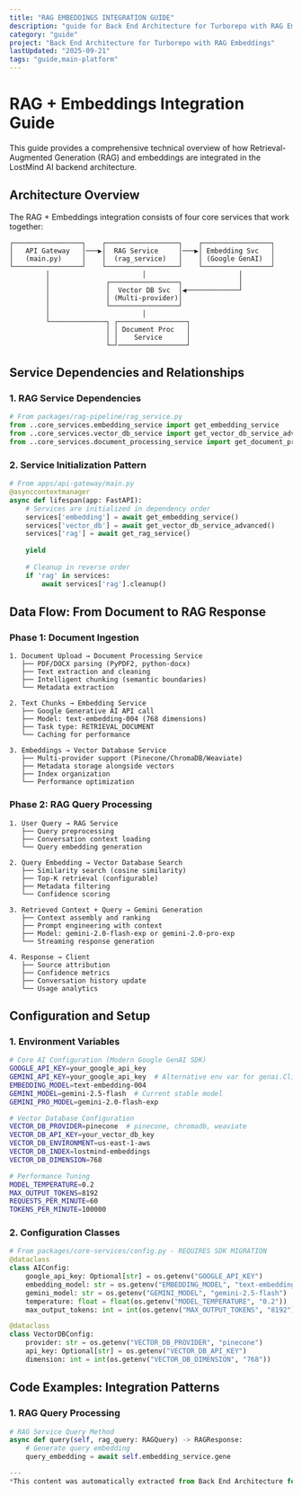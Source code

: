 ```yaml
---
title: "RAG EMBEDDINGS INTEGRATION GUIDE"
description: "guide for Back End Architecture for Turborepo with RAG Embeddings"
category: "guide"
project: "Back End Architecture for Turborepo with RAG Embeddings"
lastUpdated: "2025-09-21"
tags: "guide,main-platform"
---
```


# RAG + Embeddings Integration Guide

This guide provides a comprehensive technical overview of how Retrieval-Augmented Generation (RAG) and embeddings are integrated in the LostMind AI backend architecture.

## Architecture Overview

The RAG + Embeddings integration consists of four core services that work together:

```
┌─────────────────┐    ┌──────────────────┐    ┌─────────────────┐
│   API Gateway   │───▶│  RAG Service     │───▶│ Embedding Svc   │
│   (main.py)     │    │  (rag_service)   │    │ (Google GenAI)  │
└─────────────────┘    └──────────────────┘    └─────────────────┘
         │                       │                       │
         │              ┌─────────────────┐              │
         │              │  Vector DB Svc  │◀─────────────┘
         │              │ (Multi-provider)│
         │              └─────────────────┘
         │                       │
         └──────────────┐ ┌─────────────────┐
                        │ │ Document Proc   │
                        │ │    Service      │
                        └─┘─────────────────┘
```

## Service Dependencies and Relationships

### 1. RAG Service Dependencies
```python
# From packages/rag-pipeline/rag_service.py
from ..core_services.embedding_service import get_embedding_service
from ..core_services.vector_db_service import get_vector_db_service_advanced
from ..core_services.document_processing_service import get_document_processing_service
```

### 2. Service Initialization Pattern
```python
# From apps/api-gateway/main.py
@asynccontextmanager
async def lifespan(app: FastAPI):
    # Services are initialized in dependency order
    services['embedding'] = await get_embedding_service()
    services['vector_db'] = await get_vector_db_service_advanced()
    services['rag'] = await get_rag_service()
    
    yield
    
    # Cleanup in reverse order
    if 'rag' in services:
        await services['rag'].cleanup()
```

## Data Flow: From Document to RAG Response

### Phase 1: Document Ingestion
```
1. Document Upload → Document Processing Service
   ├── PDF/DOCX parsing (PyPDF2, python-docx)
   ├── Text extraction and cleaning
   ├── Intelligent chunking (semantic boundaries)
   └── Metadata extraction

2. Text Chunks → Embedding Service
   ├── Google Generative AI API call
   ├── Model: text-embedding-004 (768 dimensions)
   ├── Task type: RETRIEVAL_DOCUMENT
   └── Caching for performance

3. Embeddings → Vector Database Service
   ├── Multi-provider support (Pinecone/ChromaDB/Weaviate)
   ├── Metadata storage alongside vectors
   ├── Index organization
   └── Performance optimization
```

### Phase 2: RAG Query Processing
```
1. User Query → RAG Service
   ├── Query preprocessing
   ├── Conversation context loading
   └── Query embedding generation

2. Query Embedding → Vector Database Search
   ├── Similarity search (cosine similarity)
   ├── Top-K retrieval (configurable)
   ├── Metadata filtering
   └── Confidence scoring

3. Retrieved Context + Query → Gemini Generation
   ├── Context assembly and ranking
   ├── Prompt engineering with context
   ├── Model: gemini-2.0-flash-exp or gemini-2.0-pro-exp
   └── Streaming response generation

4. Response → Client
   ├── Source attribution
   ├── Confidence metrics
   ├── Conversation history update
   └── Usage analytics
```

## Configuration and Setup

### 1. Environment Variables
```bash
# Core AI Configuration (Modern Google GenAI SDK)
GOOGLE_API_KEY=your_google_api_key
GEMINI_API_KEY=your_google_api_key  # Alternative env var for genai.Client()
EMBEDDING_MODEL=text-embedding-004
GEMINI_MODEL=gemini-2.5-flash  # Current stable model
GEMINI_PRO_MODEL=gemini-2.0-flash-exp

# Vector Database Configuration
VECTOR_DB_PROVIDER=pinecone  # pinecone, chromadb, weaviate
VECTOR_DB_API_KEY=your_vector_db_key
VECTOR_DB_ENVIRONMENT=us-east-1-aws
VECTOR_DB_INDEX=lostmind-embeddings
VECTOR_DB_DIMENSION=768

# Performance Tuning
MODEL_TEMPERATURE=0.2
MAX_OUTPUT_TOKENS=8192
REQUESTS_PER_MINUTE=60
TOKENS_PER_MINUTE=100000
```

### 2. Configuration Classes
```python
# From packages/core-services/config.py - REQUIRES SDK MIGRATION
@dataclass
class AIConfig:
    google_api_key: Optional[str] = os.getenv("GOOGLE_API_KEY")
    embedding_model: str = os.getenv("EMBEDDING_MODEL", "text-embedding-004")
    gemini_model: str = os.getenv("GEMINI_MODEL", "gemini-2.5-flash")  # Updated stable model
    temperature: float = float(os.getenv("MODEL_TEMPERATURE", "0.2"))
    max_output_tokens: int = int(os.getenv("MAX_OUTPUT_TOKENS", "8192"))

@dataclass
class VectorDBConfig:
    provider: str = os.getenv("VECTOR_DB_PROVIDER", "pinecone")
    api_key: Optional[str] = os.getenv("VECTOR_DB_API_KEY")
    dimension: int = int(os.getenv("VECTOR_DB_DIMENSION", "768"))
```

## Code Examples: Integration Patterns

### 1. RAG Query Processing
```python
# RAG Service Query Method
async def query(self, rag_query: RAGQuery) -> RAGResponse:
    # Generate query embedding
    query_embedding = await self.embedding_service.gene

---
*This content was automatically extracted from Back End Architecture for Turborepo with RAG Embeddings. For the most up-to-date information, refer to the source project.*
